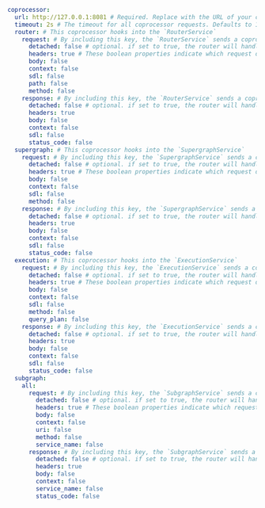 ```yaml title="router.yaml"
coprocessor:
  url: http://127.0.0.1:8081 # Required. Replace with the URL of your coprocessor's HTTP endpoint.
  timeout: 2s # The timeout for all coprocessor requests. Defaults to 1 second (1s)
  router: # This coprocessor hooks into the `RouterService`
    request: # By including this key, the `RouterService` sends a coprocessor request whenever it first receives a client request.
      detached: false # optional. if set to true, the router will handle the request without waiting for the coprocessor to respond
      headers: true # These boolean properties indicate which request data to include in the coprocessor request. All are optional and false by default.
      body: false
      context: false
      sdl: false
      path: false
      method: false
    response: # By including this key, the `RouterService` sends a coprocessor request whenever it's about to send response data to a client (including incremental data via @defer).
      detached: false # optional. if set to true, the router will handle the response without waiting for the coprocessor to respond
      headers: true
      body: false
      context: false
      sdl: false
      status_code: false
  supergraph: # This coprocessor hooks into the `SupergraphService`
    request: # By including this key, the `SupergraphService` sends a coprocessor request whenever it first receives a client request.
      detached: false # optional. if set to true, the router will handle the request without waiting for the coprocessor to respond
      headers: true # These boolean properties indicate which request data to include in the coprocessor request. All are optional and false by default.
      body: false
      context: false
      sdl: false
      method: false
    response: # By including this key, the `SupergraphService` sends a coprocessor request whenever it's about to send response data to a client (including incremental data via @defer).
      detached: false # optional. if set to true, the router will handle the response without waiting for the coprocessor to respond
      headers: true
      body: false
      context: false
      sdl: false
      status_code: false
  execution: # This coprocessor hooks into the `ExecutionService`
    request: # By including this key, the `ExecutionService` sends a coprocessor request whenever it first receives a client request.
      detached: false # optional. if set to true, the router will handle the request without waiting for the coprocessor to respond
      headers: true # These boolean properties indicate which request data to include in the coprocessor request. All are optional and false by default.
      body: false
      context: false
      sdl: false
      method: false
      query_plan: false
    response: # By including this key, the `ExecutionService` sends a coprocessor request whenever it's about to send response data to a client (including incremental data via @defer).
      detached: false # optional. if set to true, the router will handle the response without waiting for the coprocessor to respond
      headers: true
      body: false
      context: false
      sdl: false
      status_code: false
  subgraph:
    all:
      request: # By including this key, the `SubgraphService` sends a coprocessor request whenever it is about to make a request to a subgraph.
        detached: false # optional. if set to true, the router will handle the request without waiting for the coprocessor to respond
        headers: true # These boolean properties indicate which request data to include in the coprocessor request. All are optional and false by default.
        body: false
        context: false
        uri: false
        method: false
        service_name: false
      response: # By including this key, the `SubgraphService` sends a coprocessor request whenever receives a subgraph response.
        detached: false # optional. if set to true, the router will handle the response without waiting for the coprocessor to respond
        headers: true
        body: false
        context: false
        service_name: false
        status_code: false
```
